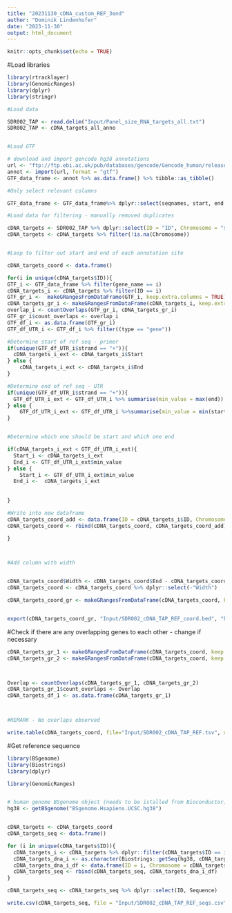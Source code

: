 ```yaml
---
title: "20231130_cDNA_custom_REF_3end"
author: "Dominik Lindenhofer"
date: "2023-11-30"
output: html_document
---
```


```r
knitr::opts_chunk$set(echo = TRUE)
```

#Load libraries
```r

library(rtracklayer)
library(GenomicRanges)
library(dplyr)
library(stringr)


```



```r

#Load data 

SDR002_TAP <- read.delim("Input/Panel_size_RNA_targets_all.txt")
SDR002_TAP <- cDNA_targets_all_anno


#Load GTF

# download and import gencode hg38 annotations
url <- "ftp://ftp.ebi.ac.uk/pub/databases/gencode/Gencode_human/release_41/gencode.v41.annotation.gtf.gz"
annot <- import(url, format = "gtf")
GTF_data_frame <- annot %>% as.data.frame() %>% tibble::as_tibble() 

#Only select relevant columns

GTF_data_frame <- GTF_data_frame%>% dplyr::select(seqnames, start, end, width, strand, type, gene_name) %>% distinct()

#Load data for filtering - manually removed duplicates

cDNA_targets <- SDR002_TAP %>% dplyr::select(ID = "ID", Chromosome = "seqnames", Start = "start", End = "end")
cDNA_targets <- cDNA_targets %>% filter(!is.na(Chromosome))


#Loop to filter out start and end of each annotation site

cDNA_targets_coord <- data.frame()

for(i in unique(cDNA_targets$ID)){
GTF_i <- GTF_data_frame %>% filter(gene_name == i)
cDNA_targets_i <- cDNA_targets %>% filter(ID == i)
GTF_gr_i <-  makeGRangesFromDataFrame(GTF_i, keep.extra.columns = TRUE)
cDNA_targets_gr_i <- makeGRangesFromDataFrame(cDNA_targets_i, keep.extra.columns = TRUE)
overlap_i <- countOverlaps(GTF_gr_i, cDNA_targets_gr_i)
GTF_gr_i$count_overlaps <- overlap_i 
GTF_df_i <- as.data.frame(GTF_gr_i)
GTF_df_UTR_i <- GTF_df_i %>% filter((type == "gene"))

#Determine start of ref seq - primer
if(unique(GTF_df_UTR_i$strand == "+")){
  cDNA_targets_i_ext <- cDNA_targets_i$Start
} else {
    cDNA_targets_i_ext <- cDNA_targets_i$End
}

#Determine end of ref seq - UTR
if(unique(GTF_df_UTR_i$strand == "+")){
  GTF_df_UTR_i_ext <- GTF_df_UTR_i %>% summarise(min_value = max(end))
} else {
    GTF_df_UTR_i_ext <- GTF_df_UTR_i %>%summarise(min_value = min(start))
}


#Determine which one should be start and which one end

if(cDNA_targets_i_ext < GTF_df_UTR_i_ext){
  Start_i <- cDNA_targets_i_ext
  End_i <- GTF_df_UTR_i_ext$min_value
} else {
    Start_i <- GTF_df_UTR_i_ext$min_value
  End_i <-  cDNA_targets_i_ext
  
  
}

#Write into new dataframe
cDNA_targets_coord_add <- data.frame(ID = cDNA_targets_i$ID, Chromosome = cDNA_targets_i$Chromosome, Start = Start_i, End = End_i )
cDNA_targets_coord <- rbind(cDNA_targets_coord, cDNA_targets_coord_add)

}



#Add column with width 


cDNA_targets_coord$Width <- cDNA_targets_coord$End - cDNA_targets_coord$Start +1
cDNA_targets_coord <- cDNA_targets_coord %>% dplyr::select(-"Width")

cDNA_targets_coord_gr <- makeGRangesFromDataFrame(cDNA_targets_coord, keep.extra.columns = TRUE)


export(cDNA_targets_coord_gr, "Input/SDR002_cDNA_TAP_REF_coord.bed", "bed")


```


#Check if there are any overlapping genes to each other - change if necessary

```r


cDNA_targets_gr_1 <- makeGRangesFromDataFrame(cDNA_targets_coord, keep.extra.columns = TRUE)
cDNA_targets_gr_2 <- makeGRangesFromDataFrame(cDNA_targets_coord, keep.extra.columns = TRUE)



Overlap <- countOverlaps(cDNA_targets_gr_1, cDNA_targets_gr_2)
cDNA_targets_gr_1$count_overlaps <- Overlap
cDNA_targets_df_1 <- as.data.frame(cDNA_targets_gr_1)



#REMARK - No overlaps observed

write.table(cDNA_targets_coord, file="Input/SDR002_cDNA_TAP_REF.tsv", quote = FALSE, row.names = FALSE, col.names = TRUE, sep = "\t")


```



#Get reference sequence


```r


library(BSgenome)
library(Biostrings)
library(dplyr)

library(GenomicRanges)


# human genome BSgenome object (needs to be istalled from Bioconductor)
hg38 <- getBSgenome("BSgenome.Hsapiens.UCSC.hg38")


cDNA_targets <- cDNA_targets_coord
cDNA_targets_seq <- data.frame()

for (i in unique(cDNA_targets$ID)){
  cDNA_targets_i <- cDNA_targets %>% dplyr::filter(cDNA_targets$ID == i)
  cDNA_targets_dna_i <- as.character(Biostrings::getSeq(hg38, cDNA_targets_i$Chromosome, cDNA_targets_i$Start,	cDNA_targets_i$End))
  cDNA_targets_dna_i_df <- data.frame(ID = i, Chromosome = cDNA_targets_i$Chromosome, Start = cDNA_targets_i$Start, End = cDNA_targets_i$End,  Sequence = cDNA_targets_dna_i)
  cDNA_targets_seq <- rbind(cDNA_targets_seq, cDNA_targets_dna_i_df)
}

cDNA_targets_seq <- cDNA_targets_seq %>% dplyr::select(ID, Sequence)

write.csv(cDNA_targets_seq, file = "Input/SDR002_cDNA_TAP_REF_seqs.csv", quote = FALSE, row.names = FALSE, col.names = TRUE)




```










